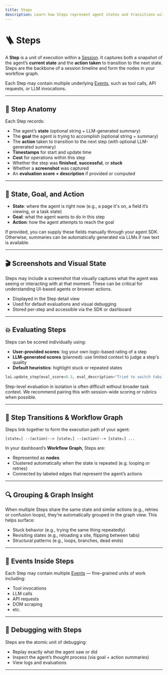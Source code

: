 ```yaml
---
title: Steps
description: Learn how Steps represent agent states and transitions within a Session.
---
```



# 🪜 Steps

A **Step** is a unit of execution within a [Session](/core-concepts/sessions). It captures both a snapshot of the agent’s **current state** and the **action taken** to transition to the next state. Steps are the backbone of a session timeline and form the nodes in your workflow graph.

Each Step may contain multiple underlying [Events](/core-concepts/events), such as tool calls, API requests, or LLM invocations.

---

## 🧬 Step Anatomy

Each Step records:

- The agent’s **state** (optional string + LLM-generated summary)
- The **goal** the agent is trying to accomplish (optional string + summary)
- The **action** taken to transition to the next step (with optional LLM-generated summary)
- **Timestamps** for start and update time
- **Cost** for operations within this step
- Whether the step was **finished**, **successful**, or **stuck**
- Whether a **screenshot** was captured
- An **evaluation score + description** if provided or computed
---

## 🧭 State, Goal, and Action

- **State**: where the agent is right now (e.g., a page it's on, a field it’s viewing, or a task state)
- **Goal**: what the agent wants to do in this step
- **Action**: how the agent attempts to reach the goal

If provided, you can supply these fields manually through your agent SDK. Otherwise, summaries can be automatically generated via LLMs if raw text is available.


---

## 🎬 Screenshots and Visual State

Steps may include a screenshot that visually captures what the agent was seeing or interacting with at that moment. These can be critical for understanding UI-based agents or browser actions.

- Displayed in the Step detail view
- Used for default evaluations and visual debugging
- Stored per-step and accessible via the SDK or dashboard

---

## 💥 Evaluating Steps

Steps can be scored individually using:

- **User-provided scores**: log your own logic-based rating of a step
- **LLM-generated scores** (planned): use limited context to judge a step's quality
- **Default heuristics**: highlight stuck or repeated states

```python
lai.update_step(eval_score=0.3, eval_description="Tried to switch tabs but failed.")
```

<Callout type="warning">
Step-level evaluation in isolation is often difficult without broader task context. We recommend pairing this with session-wide scoring or rubrics when possible.
</Callout>

---

## 🔄 Step Transitions & Workflow Graph

Steps link together to form the execution path of your agent:

```text
[state₀] --(action)--> [state₁] --(action)--> [state₂] ...
```

In your dashboard’s **Workflow Graph**, Steps are:

- Represented as **nodes**
- Clustered automatically when the state is repeated (e.g. looping or retries)
- Connected by labeled edges that represent the agent’s actions


---

## 🔍 Grouping & Graph Insight

When multiple Steps share the same state and similar actions (e.g., retries or confusion loops), they’re automatically grouped in the graph view. This helps surface:

- Stuck behavior (e.g., trying the same thing repeatedly)
- Revisiting states (e.g., reloading a site, flipping between tabs)
- Structural patterns (e.g., loops, branches, dead ends)

---

## 📁 Events Inside Steps

Each Step may contain multiple [Events](/events) — fine-grained units of work including:

- Tool invocations
- LLM calls
- API requests
- DOM scraping
- etc.


---

## 🧪 Debugging with Steps

Steps are the atomic unit of debugging:

- Replay exactly what the agent saw or did
- Inspect the agent’s thought process (via goal + action summaries)
- View logs and evaluations

---
